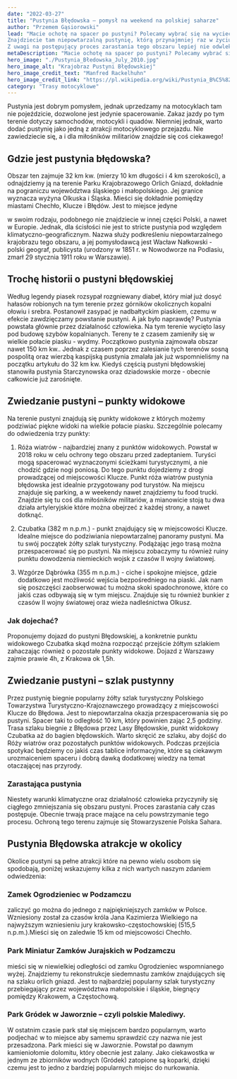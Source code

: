 ```yaml
---
date: "2022-03-27"
title: "Pustynia Błędowska – pomysł na weekend na polskiej saharze"
author: "Przemem Gąsiorowski"
lead: "Macie ochotę na spacer po pustyni? Polecamy wybrać się na wycieczkę w okolice Olkusza.
Znajdziecie tam niepowtarzalną pustynię, którą przynajmniej raz w życiu musicie zobaczyć. 
Z uwagi na postępujący proces zarastania tego obszaru lepiej nie odwlekać wyjazdu na kolejne lata."
metaDescription: "Macie ochotę na spacer po pustyni? Polecamy wybrać się na wycieczkę w okolice Olkusza. Znajdziecie tam niepowtarzalną pustynię, którą przynajmniej raz w życiu musicie zobaczyć."
hero_image: "./Pustynia_Błedowska_July_2010.jpg"
hero_image_alt: "Krajobraz Pustyni Błędowskiej"
hero_image_credit_text: "Manfred Rackelhuhn"
hero_image_credit_link: "https://pl.wikipedia.org/wiki/Pustynia_B%C5%82%C4%99dowska#/media/Plik:Pustynia_B%C5%82edowska_July_2010.jpg"
category: "Trasy motocyklowe"
---
```


Pustynia jest dobrym pomysłem, jednak uprzedzamy na motocyklach tam nie pojeździcie, dozwolone jest jedynie spacerowanie. Zakaz jazdy po tym terenie dotyczy samochodów, motocykli i quadów. Niemniej jednak, warto dodać pustynię jako jedną z atrakcji motocyklowego przejazdu. Nie zawiedziecie się, a i dla miłośników militariów znajdzie się coś ciekawego!

## Gdzie jest pustynia błędowska?
Obszar ten zajmuje 32 km kw. (mierzy 10 km długości i 4 km szerokości), a odnajdziemy ją na terenie Parku Krajobrazowego Orlich Gniazd, dokładnie na pograniczu województwa śląskiego i małopolskiego. Jej granice wyznacza wyżyna Olkuska i Śląska. Mieści się dokładnie pomiędzy miastami Chechło, Klucze i Błędów. Jest to miejsce jedyne

w swoim rodzaju, podobnego nie znajdziecie w innej części Polski, a nawet w Europie. Jednak, dla ścisłości nie jest to stricte pustynia pod względem klimatyczno-geograficznym. Nazwa służy podkreśleniu niepowtarzalnego krajobrazu tego obszaru, a jej pomysłodawcą jest Wacław Nałkowski - polski geograf, publicysta (urodzony w 1851 r. w Nowodworze na Podlasiu, zmarł 29 stycznia 1911 roku w Warszawie). 

## Trochę historii o pustyni błędowskiej
Według legendy piasek rozsypał rozgniewany diabeł, który miał już dosyć hałasów robionych na tym terenie przez górników okolicznych kopalni ołowiu i srebra. Postanowił zasypać je nadbałtyckim piaskiem, czemu w efekcie zawdzięczamy powstanie pustyni. A jak było naprawdę? Pustynia powstała głównie przez działalność człowieka. Na tym terenie wycięto lasy pod budowę szybów kopalnianych. Tereny te z czasem zamieniły się w wielkie połacie piasku - wydmy. Początkowo pustynia zajmowała obszar nawet 150 km kw.. Jednak z czasem poprzez zalesianie tych terenów sosną pospolitą oraz wierzbą kaspijską pustynia zmalała jak już wspomnieliśmy na początku artykułu do 32 km kw. Kiedyś częścią pustyni błędowskiej stanowiła pustynia Starczynowska oraz dziadowskie morze - obecnie całkowicie już zarośnięte.   

## Zwiedzanie pustyni – punkty widokowe
Na terenie pustyni znajdują się punkty widokowe z których możemy podziwiać piękne widoki na wielkie połacie piasku. Szczególnie polecamy do odwiedzenia trzy punkty:
1. Róża  wiatrów - najbardziej znany z punktów widokowych. Powstał w 2018 roku w celu ochrony tego obszaru przed zadeptaniem. Turyści mogą spacerować wyznaczonymi ścieżkami turystycznymi, a nie chodzić gdzie nogi poniosą. Do tego punktu dojedziemy z drogi prowadzącej od miejscowości Klucze. Punkt róża wiatrów pustynia błędowska jest idealnie przygotowany pod turystów. Na miejscu znajduje się parking, a w weekendy nawet znajdziemy tu food trucki. Znajdzie się tu coś dla miłośników militariów, a mianowicie stoją tu dwa działa artyleryjskie które można obejrzeć z każdej strony, a nawet dotknąć.

2. Czubatka (382 m n.p.m.) - punkt znajdujący się w miejscowości Klucze. Idealne miejsce do podziwiania niepowtarzalnej panoramy pustyni. Ma tu swój początek żółty szlak turystyczny. Podążając jego trasą można przespacerować się po pustyni. Na miejscu zobaczymy tu również ruiny punktu dowodzenia niemieckich wojsk z czasów II wojny światowej.
3. Wzgórze Dąbrówka (355 m n.p.m.) - ciche i spokojne miejsce, gdzie dodatkowo jest możliwość wejścia bezpośredniego na piaski. Jak nam się poszczęści zaobserwować tu można skoki spadochronowe, które co jakiś czas odbywają się w tym miejscu. Znajduje się tu również bunkier z czasów II wojny światowej oraz wieża nadleśnictwa Olkusz.

### Jak dojechać?
Proponujemy dojazd do pustyni Błędowskiej, a konkretnie punktu widokowego Czubatka skąd można rozpocząć przejście żółtym szlakiem zahaczając również o pozostałe punkty widokowe. Dojazd z Warszawy zajmie prawie 4h, z Krakowa ok 1,5h.

## Zwiedzanie pustyni – szlak pustynny
Przez pustynię biegnie popularny żółty szlak turystyczny Polskiego Towarzystwa Turystyczno-Krajoznawczego prowadzący z miejscowości Klucze do Błędowa. Jest to niepowtarzalna okazja przespacerowania się po pustyni. Spacer taki to odległość 10 km, który powinien zając 2,5 godziny. Trasa szlaku biegnie z Błędowa przez Lasy Błędowskie, punkt widokowy Czubatka aż do bagien błędowskich. Warto skręcić ze szlaku, aby dojść do Róży wiatrów oraz pozostałych punktów widokowych. Podczas przejścia spotykać będziemy co jakiś czas tablice informacyjne, które są ciekawym urozmaiceniem spaceru i dobrą dawką dodatkowej wiedzy na temat otaczającej nas przyrody.
 
### Zarastająca pustynia
Niestety warunki klimatyczne oraz działalność człowieka przyczyniły się ciągłego zmniejszania się obszaru pustyni. Proces zarastania cały czas postępuje. Obecnie trwają prace mające na celu powstrzymanie tego procesu. Ochroną tego terenu zajmuje się Stowarzyszenie Polska Sahara.

## Pustynia Błędowska atrakcje w okolicy
Okolice pustyni są pełne atrakcji które na pewno wielu osobom się spodobają, poniżej wskazujemy kilka z nich wartych naszym zdaniem odwiedzenia:

### Zamek Ogrodzieniec w Podzamczu
zaliczyć go można do jednego z najpiękniejszych zamków w Polsce. Wzniesiony został za czasów króla Jana Kazimierza Wielkiego na najwyższym wzniesieniu jury krakowsko-częstochowskiej (515,5 n.p.m.).Mieści się on zaledwie 15 km od miejscowości Chechło.

### Park Miniatur Zamków Jurajskich w Podzamczu
mieści się w niewielkiej odległości od zamku Ogrodzieniec wspomnianego wyżej. Znajdziemy tu rekonstrukcje siedemnastu zamków znajdujących się na szlaku orlich gniazd. Jest to najbardziej popularny szlak turystyczny przebiegający przez województwa małopolskie i śląskie, biegnący pomiędzy Krakowem, a Częstochową.

### Park Gródek w Jaworznie – czyli polskie Malediwy.
W ostatnim czasie park stał się miejscem bardzo popularnym, warto podjechać w to miejsce aby samemu sprawdzić czy nazwa nie jest przesadzona. Park mieści się w Jaworznie. Powstał po dawnym kamieniołomie dolomitu, który obecnie jest zalany. Jako ciekawostka w jednym ze zbiorników wodnych (Gródek) zatopione są koparki, dzięki czemu jest to jedno z bardziej popularnych miejsc do nurkowania.

